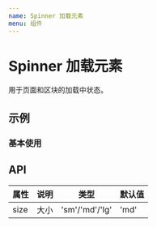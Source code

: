 ```yaml
---
name: Spinner 加载元素
menu: 组件
---
```



# Spinner 加载元素

用于页面和区块的加载中状态。

## 示例

### 基本使用

<Playground>
  <div style={{ background: "#000", textAlign: "center" }}>
    <Spinner />
  </div>
</Playground>

## API

| 属性 | 说明 | 类型           | 默认值 |
| ---- | ---- | -------------- | ------ |
| size | 大小 | 'sm'/'md'/'lg' | 'md'   |
